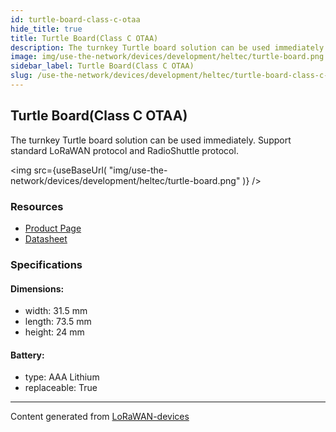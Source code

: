 ```yaml
---
id: turtle-board-class-c-otaa
hide_title: true
title: Turtle Board(Class C OTAA)
description: The turnkey Turtle board solution can be used immediately. Support standard LoRaWAN protocol and RadioShuttle protocol.
image: img/use-the-network/devices/development/heltec/turtle-board.png
sidebar_label: Turtle Board(Class C OTAA)
slug: /use-the-network/devices/development/heltec/turtle-board-class-c-otaa
---
```



## Turtle Board(Class C OTAA)

The turnkey Turtle board solution can be used immediately. Support standard LoRaWAN protocol and RadioShuttle protocol.

<img
src={useBaseUrl(
"img/use-the-network/devices/development/heltec/turtle-board.png"
)}
/>

### Resources

- [Product Page](https://heltec.org/project/turtle-board/)
- [Datasheet](https://heltec.org/project/turtle-board/#1552557147424-7f1ec-5c651922-b0bb1778-6c4e)

### Specifications

#### Dimensions:
- width: 31.5 mm
- length: 73.5 mm
- height: 24 mm
#### Battery: 
- type: AAA Lithium
- replaceable: True



---
Content generated from [LoRaWAN-devices](https://github.com/TheThingsNetwork/lorawan-devices)